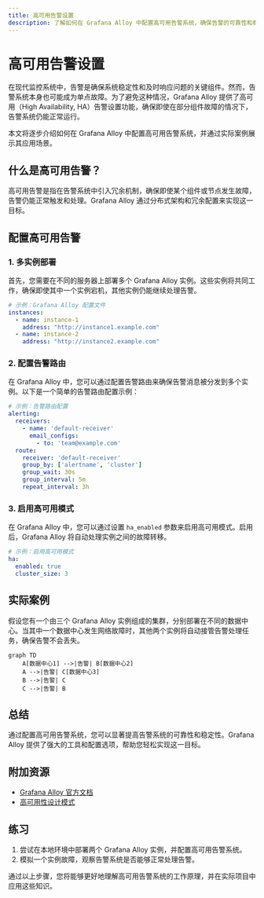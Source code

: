 ```yaml
---
title: 高可用告警设置
description: 了解如何在 Grafana Alloy 中配置高可用告警系统，确保告警的可靠性和稳定性。
---
```


# 高可用告警设置

在现代监控系统中，告警是确保系统稳定性和及时响应问题的关键组件。然而，告警系统本身也可能成为单点故障。为了避免这种情况，Grafana Alloy 提供了高可用（High Availability, HA）告警设置功能，确保即使在部分组件故障的情况下，告警系统仍能正常运行。

本文将逐步介绍如何在 Grafana Alloy 中配置高可用告警系统，并通过实际案例展示其应用场景。

## 什么是高可用告警？

高可用告警是指在告警系统中引入冗余机制，确保即使某个组件或节点发生故障，告警仍能正常触发和处理。Grafana Alloy 通过分布式架构和冗余配置来实现这一目标。

## 配置高可用告警

### 1. 多实例部署

首先，您需要在不同的服务器上部署多个 Grafana Alloy 实例。这些实例将共同工作，确保即使其中一个实例宕机，其他实例仍能继续处理告警。

```yaml
# 示例：Grafana Alloy 配置文件
instances:
  - name: instance-1
    address: "http://instance1.example.com"
  - name: instance-2
    address: "http://instance2.example.com"
```

### 2. 配置告警路由

在 Grafana Alloy 中，您可以通过配置告警路由来确保告警消息被分发到多个实例。以下是一个简单的告警路由配置示例：

```yaml
# 示例：告警路由配置
alerting:
  receivers:
    - name: 'default-receiver'
      email_configs:
        - to: 'team@example.com'
  route:
    receiver: 'default-receiver'
    group_by: ['alertname', 'cluster']
    group_wait: 30s
    group_interval: 5m
    repeat_interval: 3h
```

### 3. 启用高可用模式

在 Grafana Alloy 中，您可以通过设置 `ha_enabled` 参数来启用高可用模式。启用后，Grafana Alloy 将自动处理实例之间的故障转移。

```yaml
# 示例：启用高可用模式
ha:
  enabled: true
  cluster_size: 3
```

## 实际案例

假设您有一个由三个 Grafana Alloy 实例组成的集群，分别部署在不同的数据中心。当其中一个数据中心发生网络故障时，其他两个实例将自动接管告警处理任务，确保告警不会丢失。

```mermaid
graph TD
    A[数据中心1] -->|告警| B[数据中心2]
    A -->|告警| C[数据中心3]
    B -->|告警| C
    C -->|告警| B
```

## 总结

通过配置高可用告警系统，您可以显著提高告警系统的可靠性和稳定性。Grafana Alloy 提供了强大的工具和配置选项，帮助您轻松实现这一目标。

## 附加资源

- [Grafana Alloy 官方文档](https://grafana.com/docs/alloy/latest/)
- [高可用性设计模式](https://en.wikipedia.org/wiki/High_availability)

## 练习

1. 尝试在本地环境中部署两个 Grafana Alloy 实例，并配置高可用告警系统。
2. 模拟一个实例故障，观察告警系统是否能够正常处理告警。

通过以上步骤，您将能够更好地理解高可用告警系统的工作原理，并在实际项目中应用这些知识。